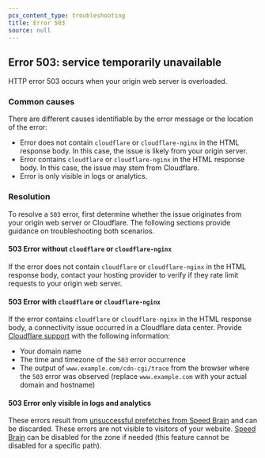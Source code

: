 ```yaml
---
pcx_content_type: troubleshooting
title: Error 503
source: null
---
```


## Error 503: service temporarily unavailable

HTTP error 503 occurs when your origin web server is overloaded.

### Common causes

There are different causes identifiable by the error message or the location of the error:

- Error does not contain `cloudflare` or `cloudflare-nginx` in the HTML response body. In this case, the issue is likely from your origin server.
- Error contains `cloudflare` or `cloudflare-nginx` in the HTML response body. In this case, the issue may stem from Cloudflare.
- Error is only visible in logs or analytics.

### Resolution

To resolve a `503` error, first determine whether the issue originates from your origin web server or Cloudflare. The following sections provide guidance on troubleshooting both scenarios.

#### 503 Error without `cloudflare` or `cloudflare-nginx`

If the error does not contain `cloudflare` or `cloudflare-nginx` in the HTML response body, contact your hosting provider to verify if they rate limit requests to your origin web server.

#### 503 Error with `cloudflare` or `cloudflare-nginx`

If the error contains `cloudflare` or `cloudflare-nginx` in the HTML response body, a connectivity issue occurred in a Cloudflare data center. Provide [Cloudflare support](/support/contacting-cloudflare-support/) with the following information:

- Your domain name
- The time and timezone of the `503` error occurrence
- The output of `www.example.com/cdn-cgi/trace` from the browser where the `503` error was observed (replace `www.example.com` with your actual domain and hostname)

#### 503 Error only visible in logs and analytics

These errors result from [unsuccessful prefetches from Speed Brain](/speed/optimization/content/speed-brain/#how-speed-brain-works) and can be discarded. These errors are not visible to visitors of your website. [Speed Brain](/speed/optimization/content/speed-brain/#enable-and-disable-speed-brain) can be disabled for the zone if needed (this feature cannot be disabled for a specific path).